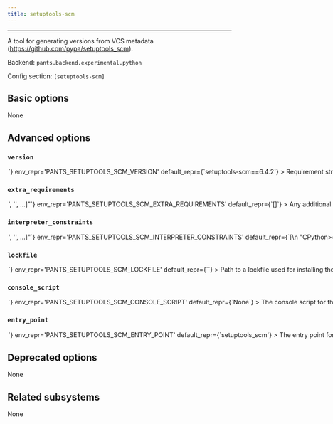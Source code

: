 ```yaml
---
title: setuptools-scm
---
```



---

A tool for generating versions from VCS metadata (https://github.com/pypa/setuptools_scm).

Backend: <span className="color--primary">`pants.backend.experimental.python`</span>

Config section: <span className="color--primary">`[setuptools-scm]`</span>

<span className={styles.options}>

## Basic options

None

## Advanced options

### `version`

<Option
  cli_repr={`--setuptools-scm-version=<str>`}
  env_repr='PANTS_SETUPTOOLS_SCM_VERSION'
  default_repr={`setuptools-scm==6.4.2`}
>

Requirement string for the tool.

</Option>

### `extra_requirements`

<Option
  cli_repr={`--setuptools-scm-extra-requirements="['<str>', '<str>', ...]"`}
  env_repr='PANTS_SETUPTOOLS_SCM_EXTRA_REQUIREMENTS'
  default_repr={`[]`}
>

Any additional requirement strings to use with the tool. This is useful if the tool allows you to install plugins or if you need to constrain a dependency to a certain version.

</Option>

### `interpreter_constraints`

<Option
  cli_repr={`--setuptools-scm-interpreter-constraints="['<str>', '<str>', ...]"`}
  env_repr='PANTS_SETUPTOOLS_SCM_INTERPRETER_CONSTRAINTS'
  default_repr={`[\n  "CPython>=3.7,<4"\n]`}
>

Python interpreter constraints for this tool.

</Option>

### `lockfile`

<Option
  cli_repr={`--setuptools-scm-lockfile=<str>`}
  env_repr='PANTS_SETUPTOOLS_SCM_LOCKFILE'
  default_repr={`<default>`}
>

Path to a lockfile used for installing the tool.

Set to the string `<default>` to use a lockfile provided by Pants, so long as you have not changed the `--version` and `--extra-requirements` options, and the tool&#x27;s interpreter constraints are compatible with the default. Pants will error or warn if the lockfile is not compatible (controlled by `[python].invalid_lockfile_behavior`). See https://github.com/pantsbuild/pants/blob/release_2.13.1/src/python/pants/backend/python/subsystems/setuptools_scm.lock for the default lockfile contents.

Set to the string `<none>` to opt out of using a lockfile. We do not recommend this, though, as lockfiles are essential for reproducible builds.

To use a custom lockfile, set this option to a file path relative to the build root, then run `/home/josh/work/scie-pants/dist/scie-pants-linux-x86_64 generate-lockfiles --resolve=setuptools-scm`.

As explained at https://www.pantsbuild.org/v2.13/docs/python-third-party-dependencies, lockfile generation via `generate-lockfiles` does not always work and you may want to manually generate the lockfile. You will want to set `[python].invalid_lockfile_behavior = 'ignore'` so that Pants does not complain about missing lockfile headers.

</Option>

### `console_script`

<Option
  cli_repr={`--setuptools-scm-console-script=<str>`}
  env_repr='PANTS_SETUPTOOLS_SCM_CONSOLE_SCRIPT'
  default_repr={`None`}
>

The console script for the tool. Using this option is generally preferable to (and mutually exclusive with) specifying an --entry-point since console script names have a higher expectation of staying stable across releases of the tool. Usually, you will not want to change this from the default.

</Option>

### `entry_point`

<Option
  cli_repr={`--setuptools-scm-entry-point=<str>`}
  env_repr='PANTS_SETUPTOOLS_SCM_ENTRY_POINT'
  default_repr={`setuptools_scm`}
>

The entry point for the tool. Generally you only want to use this option if the tool does not offer a --console-script (which this option is mutually exclusive with). Usually, you will not want to change this from the default.

</Option>

## Deprecated options

None

## Related subsystems

None

</span>

